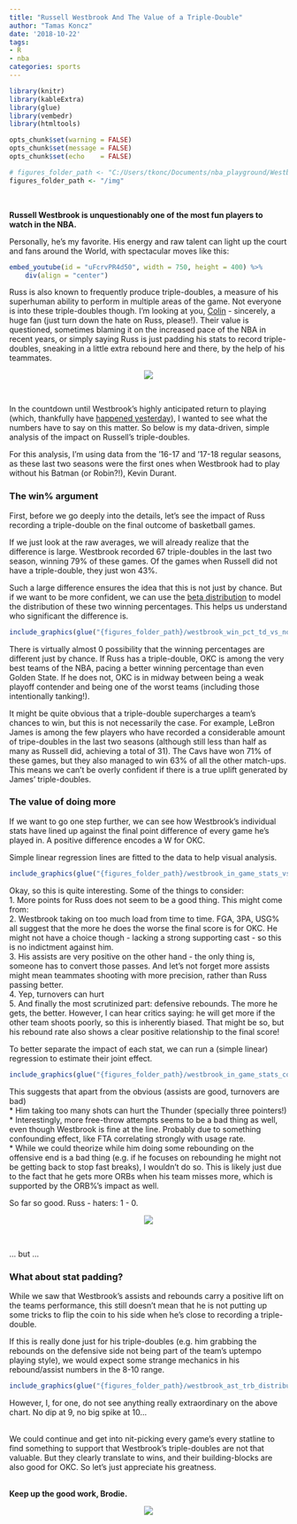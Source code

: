 ```yaml
---
title: "Russell Westbrook And The Value of a Triple-Double"
author: "Tamas Koncz"
date: '2018-10-22'
tags:
- R
- nba
categories: sports
---
```


```r
library(knitr)
library(kableExtra)
library(glue)
library(vembedr)
library(htmltools)

opts_chunk$set(warning = FALSE)
opts_chunk$set(message = FALSE)
opts_chunk$set(echo    = FALSE)

# figures_folder_path <- "C:/Users/tkonc/Documents/nba_playground/Westbrook Triple-Doubles/Figures"
figures_folder_path <- "/img"
```

<br>

**Russell Westbrook is unquestionably one of the most fun players to watch in the NBA.**  

Personally, he's my favorite. His energy and raw talent can light up the court and fans around the World, with spectacular moves like this:

```r
embed_youtube(id = "uFcrvPR4d50", width = 750, height = 400) %>%
    div(align = "center")
```

Russ is also known to frequently produce triple-doubles, a measure of his superhuman ability to perform in multiple areas of the game. Not everyone is into these triple-doubles though. I'm looking at you, [Colin](https://www.youtube.com/watch?v=PP9A7a9dX_I) - sincerely, a huge fan (just turn down the hate on Russ, please!). Their value is questioned, sometimes blaming it on the increased pace of the NBA in recent years, or simply saying Russ is just padding his stats to record triple-doubles, sneaking in a little extra rebound here and there, by the help of his teammates.  
  

<center>![](https://media.giphy.com/media/xWq7g9vHzLkarVmR15/giphy.gif)  </center>
  
<br>

In the countdown until Westbrook's highly anticipated return to playing (which, thankfully have [happened yesterday](https://www.basketball-reference.com/boxscores/201810210OKC.html)), I wanted to see what the numbers have to say on this matter. So below is my data-driven, simple analysis of the impact on Russell's triple-doubles.  
  
For this analysis, I'm using data from the '16-17 and '17-18 regular seasons, as these last two seasons were the first ones when Westbrook had to play without his Batman (or Robin?!), Kevin Durant.  

### The win% argument

First, before we go deeply into the details, let's see the impact of Russ recording a triple-double on the final outcome of basketball games.

If we just look at the raw averages, we will already realize that the difference is large.
Westbrook recorded 67 triple-doubles in the last two season, winning 79% of these games. Of the games when Russell did not have a triple-double, they just won 43%.  

Such a large difference ensures the idea that this is not just by chance. But if we want to be more confident, we can use the [beta distribution](https://stats.stackexchange.com/questions/47771/what-is-the-intuition-behind-beta-distribution) to model the distribution of these two winning percentages. This helps us understand who significant the difference is.

```r
include_graphics(glue("{figures_folder_path}/westbrook_win_pct_td_vs_no_td.png"))
```

There is virtually almost 0 possibility that the winning percentages are different just by chance. If Russ has a triple-double, OKC is among the very best teams of the NBA, pacing a better winning percentage than even Golden State. If he does not, OKC is in midway between being a weak playoff contender and being one of the worst teams (including those intentionally tanking!).
  
It might be quite obvious that a triple-double supercharges a team's chances to win, but this is not necessarily the case. For example, LeBron James is among the few players who have recorded a considerable amount of tripe-doubles in the last two seasons (although still less than half as many as Russell did, achieving a total of 31). The Cavs have won 71% of these games, but they also managed to win 63% of all the other match-ups. This means we can't be overly confident if there is a true uplift generated by James' triple-doubles.

### The value of doing more  
  
If we want to go one step further, we can see how Westbrook's individual stats have lined up against the final point difference of every game he's played in. A positive difference encodes a W for OKC.  
  
Simple linear regression lines are fitted to the data to help visual analysis.

```r
include_graphics(glue("{figures_folder_path}/westbrook_in_game_stats_vs_point_difference.png"))
```

Okay, so this is quite interesting. Some of the things to consider:  
    1. More points for Russ does not seem to be a good thing. This might come from:  
    2. Westbrook taking on too much load from time to time. FGA, 3PA, USG% all suggest that the more he does the worse the final score is for OKC. He might not have a choice though - lacking a strong supporting cast - so this is no indictment against him.  
    3. His assists are very positive on the other hand - the only thing is, someone has to convert those passes. And let's not forget more assists might mean teammates shooting with more precision, rather than Russ passing better.  
    4. Yep, turnovers can hurt  
    5. And finally the most scrutinized part: defensive rebounds. The more he gets, the better. However, I can hear critics saying: he will get more if the other team shoots poorly, so this is inherently biased. That might be so, but his rebound rate also shows a clear positive relationship to the final score!  

To better separate the impact of each stat, we can run a (simple linear) regression to estimate their joint effect.  

```r
include_graphics(glue("{figures_folder_path}/westbrook_in_game_stats_coefficients.png"))
```  
   
This suggests that apart from the obvious (assists are good, turnovers are bad)  
    * Him taking too many shots can hurt the Thunder (specially three pointers!)  
    * Interestingly, more free-throw attempts seems to be a bad thing as well, even though Westbrook is fine at the line. Probably due to something confounding effect, like FTA correlating strongly with usage rate.  
    * While we could theorize while him doing some rebounding on the offensive end is a bad thing (e.g. if he focuses on rebounding he might not be getting back to stop fast breaks), I wouldn't do so. This is likely just due to the fact that he gets more ORBs when his team misses more, which is supported by the ORB%'s impact as well.  
  


So far so good. Russ - haters: 1 - 0.  
  

<center>![](https://media.giphy.com/media/PIIMXAjqlO9zy/giphy.gif)  </center>  
  
<br>

... but ...  

### What about stat padding?  

While we saw that Westbrook's assists and rebounds carry a positive lift on the teams performance, this still doesn't mean that he is not putting up some tricks to flip the coin to his side when he's close to recording a triple-double.  
  
If this is really done just for his triple-doubles (e.g. him grabbing the rebounds on the defensive side not being part of the team's uptempo playing style), we would expect some strange mechanics in his rebound/assist numbers in the 8-10 range.

```r
include_graphics(glue("{figures_folder_path}/westbrook_ast_trb_distributions.png"))
```

However, I, for one, do not see anything really extraordinary on the above chart. No dip at 9, no big spike at 10...  

<br>
We could continue and get into nit-picking every game's every statline to find something to support that Westbrook's triple-doubles are not that valuable. But they clearly translate to wins, and their building-blocks are also good for OKC. So let's just appreciate his greatness.  
<br>

**Keep up the good work, Brodie.**  
  
<center>![](https://media.giphy.com/media/3oEduSafkO16XYCGli/giphy.gif)  </center>